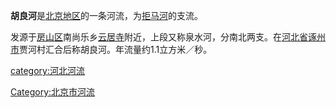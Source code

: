 '''胡良河'''是[[北京市|北京地区]]的一条河流，为[[拒马河|拒马河]]的支流。

发源于[[房山区|房山区]]南尚乐乡[[房山云居寺|云居寺]]附近，上段又称泉水河，分南北两支。在[[河北省|河北省]][[诼州市|诼州市]]贾河村汇合后称胡良河。年流量约1.1立方米／秒。

[[Category:北京市河流|Category:北京市河流]]
[[category:河北河流|category:河北河流]]